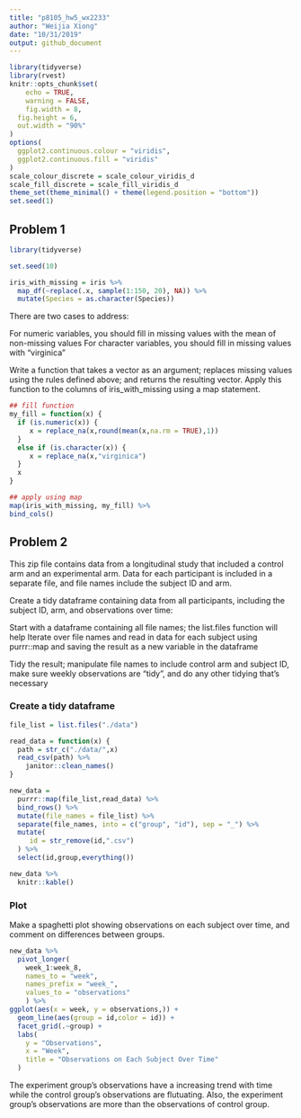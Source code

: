```yaml
---
title: "p8105_hw5_wx2233"
author: "Weijia Xiong"
date: "10/31/2019"
output: github_document
---
```


```r
library(tidyverse)
library(rvest)
knitr::opts_chunk$set(
	echo = TRUE,
	warning = FALSE,
	fig.width = 8, 
  fig.height = 6,
  out.width = "90%"
)
options(
  ggplot2.continuous.colour = "viridis",
  ggplot2.continuous.fill = "viridis"
)
scale_colour_discrete = scale_colour_viridis_d
scale_fill_discrete = scale_fill_viridis_d
theme_set(theme_minimal() + theme(legend.position = "bottom"))
set.seed(1)
```


## Problem 1
```r
library(tidyverse)

set.seed(10)

iris_with_missing = iris %>% 
  map_df(~replace(.x, sample(1:150, 20), NA)) %>%
  mutate(Species = as.character(Species))


```



There are two cases to address:

For numeric variables, you should fill in missing values with the mean of non-missing values
For character variables, you should fill in missing values with "virginica"

Write a function that takes a vector as an argument; replaces missing values using the rules defined above; and returns the resulting vector. Apply this function to the columns of iris_with_missing using a map statement.


```r
## fill function
my_fill = function(x) {
  if (is.numeric(x)) {
     x = replace_na(x,round(mean(x,na.rm = TRUE),1))
  }
  else if (is.character(x)) {
     x = replace_na(x,"virginica")
  }
  x
}

## apply using map
map(iris_with_missing, my_fill) %>% 
bind_cols()
```


## Problem 2

This zip file contains data from a longitudinal study that included a control arm and an experimental arm. Data for each participant is included in a separate file, and file names include the subject ID and arm.

Create a tidy dataframe containing data from all participants, including the subject ID, arm, and observations over time:

Start with a dataframe containing all file names; the list.files function will help
Iterate over file names and read in data for each subject using purrr::map and saving the result as a new variable in the dataframe

Tidy the result; manipulate file names to include control arm and subject ID, make sure weekly observations are “tidy”, and do any other tidying that’s necessary

### Create a tidy dataframe
```r
file_list = list.files("./data")

read_data = function(x) {
  path = str_c("./data/",x)
  read_csv(path) %>% 
    janitor::clean_names()
}

new_data = 
  purrr::map(file_list,read_data) %>% 
  bind_rows() %>% 
  mutate(file_names = file_list) %>% 
  separate(file_names, into = c("group", "id"), sep = "_") %>% 
  mutate(
     id = str_remove(id,".csv")
  ) %>% 
  select(id,group,everything())

new_data %>% 
  knitr::kable()


```



### Plot

Make a spaghetti plot showing observations on each subject over time, and comment on differences between groups.

```r
new_data %>% 
  pivot_longer(
    week_1:week_8,
    names_to = "week", 
    names_prefix = "week_",
    values_to = "observations"
    ) %>% 
ggplot(aes(x = week, y = observations,)) +
  geom_line(aes(group = id,color = id)) +
  facet_grid(.~group) +
  labs(
    y = "Observations",
    x = "Week",
    title = "Observations on Each Subject Over Time"
  )
```

The experiment group's observations have a increasing trend with time while the control group's observations are flutuating. Also, the experiment group's observations are more than the observations of control group. 
